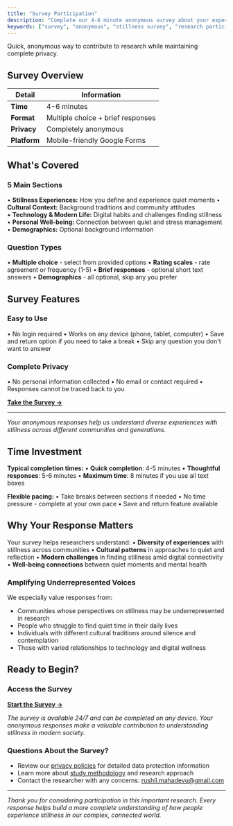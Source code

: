 ```yaml
---
title: "Survey Participation"
description: "Complete our 4-6 minute anonymous survey about your experiences with stillness, silence, and quiet moments in daily life."
keywords: ["survey", "anonymous", "stillness survey", "research participation"]
---
```


Quick, anonymous way to contribute to research while maintaining complete privacy.

## Survey Overview

| Detail | Information |
|--------|-------------|
| **Time** | 4-6 minutes |
| **Format** | Multiple choice + brief responses |
| **Privacy** | Completely anonymous |
| **Platform** | Mobile-friendly Google Forms |

## What's Covered

### 5 Main Sections
• **Stillness Experiences:** How you define and experience quiet moments
• **Cultural Context:** Background traditions and community attitudes  
• **Technology & Modern Life:** Digital habits and challenges finding stillness
• **Personal Well-being:** Connection between quiet and stress management
• **Demographics:** Optional background information

### Question Types
• **Multiple choice** - select from provided options
• **Rating scales** - rate agreement or frequency (1-5)
• **Brief responses** - optional short text answers
• **Demographics** - all optional, skip any you prefer

## Survey Features

### Easy to Use
• No login required
• Works on any device (phone, tablet, computer)
• Save and return option if you need to take a break
• Skip any question you don't want to answer

### Complete Privacy
• No personal information collected
• No email or contact required
• Responses cannot be traced back to you

[**Take the Survey →**](https://forms.gle/G3FbndqjLWZeeJx56)

---

*Your anonymous responses help us understand diverse experiences with stillness across different communities and generations.*

## Time Investment

**Typical completion times:**
• **Quick completion**: 4-5 minutes
• **Thoughtful responses**: 5-6 minutes
• **Maximum time**: 8 minutes if you use all text boxes

**Flexible pacing:**
• Take breaks between sections if needed
• No time pressure - complete at your own pace
• Save and return feature available

## Why Your Response Matters

Your survey helps researchers understand:
• **Diversity of experiences** with stillness across communities
• **Cultural patterns** in approaches to quiet and reflection
• **Modern challenges** in finding stillness amid digital connectivity
• **Well-being connections** between quiet moments and mental health

### Amplifying Underrepresented Voices
We especially value responses from:
- Communities whose perspectives on stillness may be underrepresented in research
- People who struggle to find quiet time in their daily lives
- Individuals with different cultural traditions around silence and contemplation
- Those with varied relationships to technology and digital wellness

## Ready to Begin?

### Access the Survey
[**Start the Survey →**](https://forms.gle/G3FbndqjLWZeeJx56)

*The survey is available 24/7 and can be completed on any device. Your anonymous responses make a valuable contribution to understanding stillness in modern society.*

### Questions About the Survey?
- Review our [privacy policies](/docs/privacy) for detailed data protection information
- Learn more about [study methodology](/docs/study-details) and research approach
- Contact the researcher with any concerns: [rushil.mahadevu@gmail.com](mailto:rushil.mahadevu@gmail.com)

---

*Thank you for considering participation in this important research. Every response helps build a more complete understanding of how people experience stillness in our complex, connected world.*
